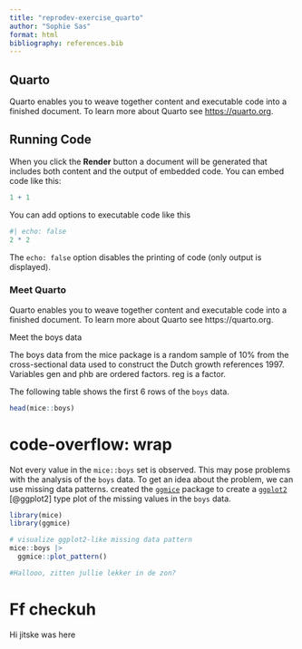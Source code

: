 ```yaml
---
title: "reprodev-exercise_quarto"
author: "Sophie Sas"
format: html
bibliography: references.bib
---
```


## Quarto

Quarto enables you to weave together content and executable code into a finished document. To learn more about Quarto see <https://quarto.org>.

## Running Code

When you click the **Render** button a document will be generated that includes both content and the output of embedded code. You can embed code like this:

```r
1 + 1
```

You can add options to executable code like this 

```r
#| echo: false
2 * 2
```

The `echo: false` option disables the printing of code (only output is displayed).



### **Meet Quarto**

Quarto enables you to weave together content and executable code into a finished document. 
To learn more about Quarto see https://quarto.org.

Meet the boys data 

The boys data from the mice package is a random sample of 10% from the cross-sectional data used to construct the Dutch growth references 1997. Variables gen and phb are ordered factors. reg is a factor.

The following table shows the first 6 rows of the `boys` data.

```r
head(mice::boys)
```

# code-overflow: wrap
Not every value in the `mice::boys` set is observed. This may pose problems with the analysis of the `boys` data. To get an idea about the problem, we can use missing data patterns. created the [`ggmice`](https://github.com/amices/ggmice){.pkg} package to create a [`ggplot2`](https://ggplot2.tidyverse.org){.pkg} [@ggplot2] type plot of the missing values in the `boys` data.

```r
library(mice)
library(ggmice)

# visualize ggplot2-like missing data pattern
mice::boys |> 
  ggmice::plot_pattern()

#Hallooo, zitten jullie lekker in de zon?
```

# Ff checkuh
Hi jitske was here 

